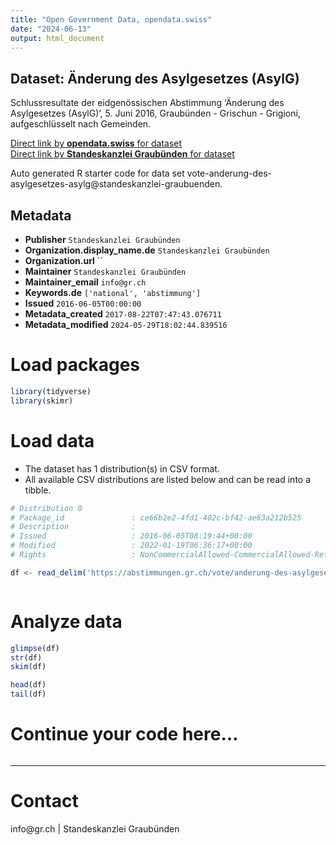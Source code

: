```yaml
---
title: "Open Government Data, opendata.swiss"
date: "2024-06-13"
output: html_document
---
```


## Dataset: Änderung des Asylgesetzes (AsylG)

Schlussresultate der eidgenössischen Abstimmung 'Änderung des Asylgesetzes (AsylG)', 5. Juni 2016, Graubünden - Grischun - Grigioni, aufgeschlüsselt nach Gemeinden.

[Direct link by **opendata.swiss** for dataset](https://opendata.swiss/de/dataset/anderung-des-asylgesetzes-asylg)<br>
[Direct link by **Standeskanzlei Graubünden** for dataset](https://abstimmungen.gr.ch/vote/anderung-des-asylgesetzes-asylg/data)

Auto generated R starter code for data set vote-anderung-des-asylgesetzes-asylg@standeskanzlei-graubuenden.

## Metadata

- **Publisher** `Standeskanzlei Graubünden`
- **Organization.display_name.de** `Standeskanzlei Graubünden`
- **Organization.url** ``
- **Maintainer** `Standeskanzlei Graubünden`
- **Maintainer_email** `info@gr.ch`
- **Keywords.de** `['national', 'abstimmung']`
- **Issued** `2016-06-05T00:00:00`
- **Metadata_created** `2017-08-22T07:47:43.076711`
- **Metadata_modified** `2024-05-29T18:02:44.839516`


# Load packages

```r

library(tidyverse)
library(skimr)

```

# Load data

-   The dataset has 1 distribution(s) in CSV format.
-   All available CSV distributions are listed below and can be read into a tibble.

```r

# Distribution 0
# Package_id               : ce66b2e2-4fd1-402c-bf42-ae63a212b525
# Description              : 
# Issued                   : 2016-06-05T08:19:44+00:00
# Modified                 : 2022-01-19T06:36:17+00:00
# Rights                   : NonCommercialAllowed-CommercialAllowed-ReferenceRequired

df <- read_delim('https://abstimmungen.gr.ch/vote/anderung-des-asylgesetzes-asylg/data-csv')



```

# Analyze data

```r

glimpse(df)
str(df)
skim(df)

head(df)
tail(df)

```

# Continue your code here...

```r

```

------------------------------------------------------------------------

# Contact

info@gr.ch | Standeskanzlei Graubünden
